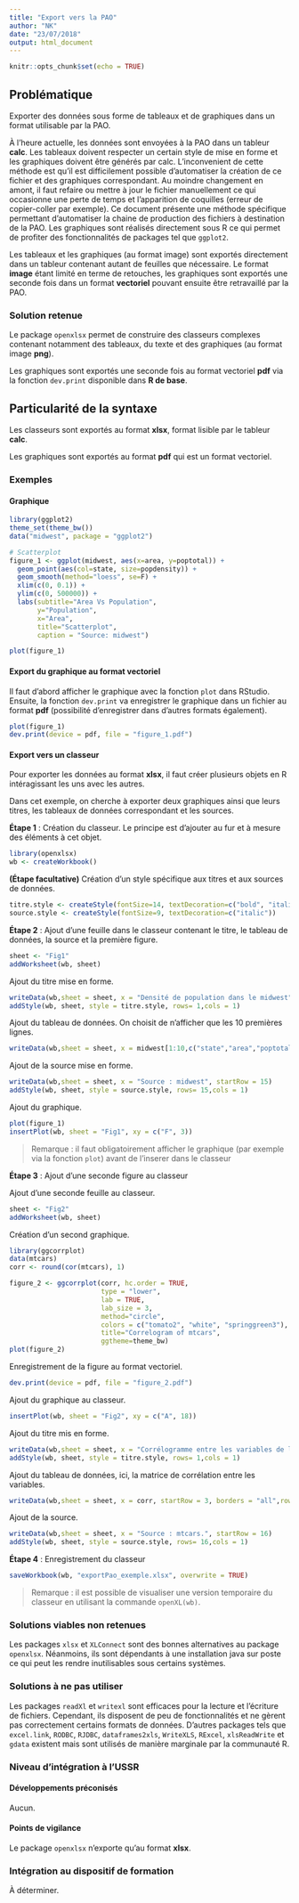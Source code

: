 ```yaml
---
title: "Export vers la PAO"
author: "NK"
date: "23/07/2018"
output: html_document
---
```


```r
knitr::opts_chunk$set(echo = TRUE)
```

## Problématique

Exporter des données sous forme de tableaux et de graphiques dans un format utilisable par la PAO. 

À l'heure actuelle, les données sont envoyées à la PAO dans un tableur **calc**. Les tableaux doivent respecter un certain style de mise en forme et les graphiques doivent être générés par calc. L'inconvenient de cette méthode est qu'il est difficilement possible d'automatiser la création de ce fichier et des graphiques correspondant. Au moindre changement en amont, il faut refaire ou mettre à jour le fichier manuellement ce qui occasionne une perte de temps et l'apparition de coquilles (erreur de copier-coller par exemple). Ce document présente une méthode spécifique permettant d'automatiser la chaine de production des fichiers à destination de la PAO. Les graphiques sont réalisés directement sous R ce qui permet de profiter des fonctionnalités de packages tel que `ggplot2`. 

Les tableaux et les graphiques (au format image) sont exportés directement dans un tableur contenant autant de feuilles que nécessaire. Le format **image** étant limité en terme de retouches, les graphiques sont exportés une seconde fois dans un format **vectoriel** pouvant ensuite être retravaillé par la PAO. 

### Solution retenue

Le package `openxlsx` permet de construire des classeurs complexes contenant notamment des tableaux, du texte et des graphiques (au format image **png**). 

Les graphiques sont exportés une seconde fois au format vectoriel **pdf** via la fonction `dev.print` disponible dans **R de base**.

## Particularité de la syntaxe

Les classeurs sont exportés au format **xlsx**, format lisible par le tableur **calc**. 

Les graphiques sont exportés au format **pdf** qui est un format vectoriel.

### Exemples


#### Graphique

```r
library(ggplot2)
theme_set(theme_bw())
data("midwest", package = "ggplot2")

# Scatterplot
figure_1 <- ggplot(midwest, aes(x=area, y=poptotal)) + 
  geom_point(aes(col=state, size=popdensity)) + 
  geom_smooth(method="loess", se=F) + 
  xlim(c(0, 0.1)) + 
  ylim(c(0, 500000)) + 
  labs(subtitle="Area Vs Population", 
       y="Population", 
       x="Area", 
       title="Scatterplot", 
       caption = "Source: midwest")

```


```r
plot(figure_1)
```


#### Export du graphique au format vectoriel

Il faut d'abord afficher le graphique avec la fonction `plot` dans RStudio. Ensuite, la fonction `dev.print` va enregistrer le graphique dans un fichier au format **pdf** (possibilité d'enregistrer dans d'autres formats également). 

```r
plot(figure_1)
dev.print(device = pdf, file = "figure_1.pdf")
```

#### Export vers un classeur

Pour exporter les données au format **xlsx**, il faut créer plusieurs objets en R intéragissant les uns avec les autres.

Dans cet exemple, on cherche à exporter deux graphiques ainsi que leurs titres, les tableaux de données correspondant et les sources. 

**Étape 1** : Création du classeur. Le principe est d'ajouter au fur et à mesure des éléments à cet objet. 

```r
library(openxlsx)
wb <- createWorkbook()
```

**(Étape facultative)** Création d'un style spécifique aux titres et aux sources de données.

```r
titre.style <- createStyle(fontSize=14, textDecoration=c("bold", "italic"))
source.style <- createStyle(fontSize=9, textDecoration=c("italic"))
```

**Étape 2** : Ajout d'une feuille dans le classeur contenant le titre, le tableau de données, la source et la première figure. 

```r
sheet <- "Fig1"
addWorksheet(wb, sheet)
```

Ajout du titre mise en forme.
```r
writeData(wb,sheet = sheet, x = "Densité de population dans le midwest", startRow = 1)
addStyle(wb, sheet, style = titre.style, rows= 1,cols = 1)
```

Ajout du tableau de données. On choisit de n'afficher que les 10 premières lignes.

```r
writeData(wb,sheet = sheet, x = midwest[1:10,c("state","area","poptotal","popdensity")], startRow = 3, borders = "all")
```

Ajout de la source mise en forme.

```r
writeData(wb,sheet = sheet, x = "Source : midwest", startRow = 15)
addStyle(wb, sheet, style = source.style, rows= 15,cols = 1)
```

Ajout du graphique. 
```r
plot(figure_1)
insertPlot(wb, sheet = "Fig1", xy = c("F", 3))
```

> Remarque : il faut obligatoirement afficher le graphique (par exemple via la fonction `plot`) avant de l'inserer dans le classeur

**Étape 3** : Ajout d'une seconde figure au classeur

Ajout d'une seconde feuille au classeur.
```r
sheet <- "Fig2"
addWorksheet(wb, sheet)
```


Création d'un second graphique.

```r
library(ggcorrplot)
data(mtcars)
corr <- round(cor(mtcars), 1)

figure_2 <- ggcorrplot(corr, hc.order = TRUE, 
                       type = "lower", 
                       lab = TRUE, 
                       lab_size = 3, 
                       method="circle", 
                       colors = c("tomato2", "white", "springgreen3"), 
                       title="Correlogram of mtcars", 
                       ggtheme=theme_bw)
plot(figure_2)
```

Enregistrement de la figure au format vectoriel.

```r
dev.print(device = pdf, file = "figure_2.pdf")
```

Ajout du graphique au classeur.

```r
insertPlot(wb, sheet = "Fig2", xy = c("A", 18))
```

Ajout du titre mis en forme.

```r
writeData(wb,sheet = sheet, x = "Corrélogramme entre les variables de la table mtcars", startRow = 1)
addStyle(wb, sheet, style = titre.style, rows= 1,cols = 1)
```

Ajout du tableau de données, ici, la matrice de corrélation entre les variables. 

```r
writeData(wb,sheet = sheet, x = corr, startRow = 3, borders = "all",rowNames = TRUE)
```

Ajout de la source.

```r
writeData(wb,sheet = sheet, x = "Source : mtcars.", startRow = 16)
addStyle(wb, sheet, style = source.style, rows= 16,cols = 1)
```

**Étape 4** : Enregistrement du classeur

```r
saveWorkbook(wb, "exportPao_exemple.xlsx", overwrite = TRUE)
```

> Remarque : il est possible de visualiser une version temporaire du classeur en utilisant la commande `openXL(wb)`. 


### Solutions viables non retenues

Les packages `xlsx` et `XLConnect` sont des bonnes alternatives au package `openxlsx`. Néanmoins, ils sont dépendants à une installation java sur poste ce qui peut les rendre inutilisables sous certains systèmes.

### Solutions à ne pas utiliser

Les packages `readXl` et `writexl` sont efficaces pour la lecture et l'écriture de fichiers. Cependant, ils disposent de peu de fonctionnalités et ne gèrent pas correctement certains formats de données. D'autres packages tels que `excel.link`, `RODBC`, `RJDBC`, `dataframes2xls`, `WriteXLS`, `RExcel`, `xlsReadWrite` et `gdata` existent mais sont utilisés de manière marginale par la communauté R.

### Niveau d'intégration à l'USSR

#### Développements préconisés

Aucun.

#### Points de vigilance

Le package `openxlsx` n'exporte qu'au format **xlsx**.

### Intégration au dispositif de formation

À déterminer.